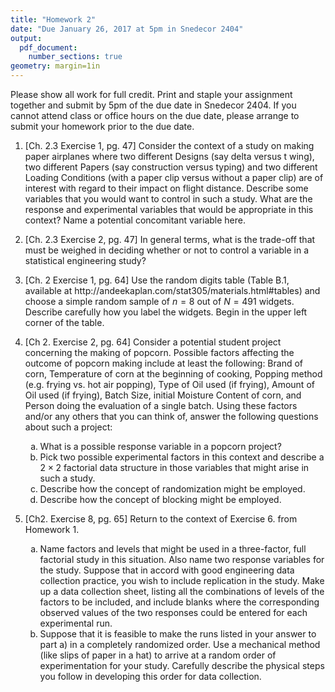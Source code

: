 ```yaml
---
title: "Homework 2"
date: "Due January 26, 2017 at 5pm in Snedecor 2404"
output: 
  pdf_document:
    number_sections: true
geometry: margin=1in
---
```


Please show all work for full credit. Print and staple your assignment together and submit by 5pm of the due date in Snedecor 2404. If you cannot attend class or office hours on the due date, please arrange to submit your homework prior to the due date.

1.  [Ch. 2.3 Exercise 1, pg. 47] Consider the context of a study on making paper airplanes where two different Designs (say delta versus t wing), two different Papers (say construction versus typing) and two different Loading Conditions (with a paper clip versus without a paper clip) are of interest with regard to their impact on flight distance. Describe some variables that you would want to control in such a study. What are the response and experimental variables that would be appropriate in this context? Name a potential concomitant variable here.

1. [Ch. 2.3 Exercise 2, pg. 47] In general terms, what is the trade-off that must be weighed in deciding whether or not to control a variable in a statistical engineering study?

1. [Ch. 2 Exercise 1, pg. 64] Use the random digits table (Table B.1, available at http://andeekaplan.com/stat305/materials.html#tables) and choose a simple random sample of $n = 8$ out of $N = 491$ widgets. Describe carefully how you label the widgets. Begin in the upper left corner of the table. 

1. [Ch 2. Exercise 2, pg. 64] Consider a potential student project concerning the making of popcorn. Possible factors affecting the outcome of popcorn making include at least the following: Brand of corn, Temperature of corn at the beginning of cooking, Popping method (e.g. frying vs. hot air popping), Type of Oil used (if frying), Amount of Oil used (if frying), Batch Size, initial Moisture Content of corn, and Person doing the evaluation of a single batch. Using these factors and/or any others that you can think of, answer the following questions about such a project:
    a) What is a possible response variable in a popcorn project?
    b) Pick two possible experimental factors in this context and describe a $2 \times 2$ factorial data structure in those variables that might arise in such a study.
    c) Describe how the concept of randomization might be employed.
    d) Describe how the concept of blocking might be employed.
    
1. [Ch2. Exercise 8, pg. 65] Return to the context of Exercise 6. from Homework 1.
    a) Name factors and levels that might be used in a three-factor, full factorial study in this situation. Also name two response variables for the study. Suppose that in accord with good engineering data collection practice, you wish to include replication in the study. Make up a data collection sheet, listing all the combinations of levels of the factors to be included, and include blanks where the corresponding observed values of the two responses could be entered for each experimental run.
    b) Suppose that it is feasible to make the runs listed in your answer to part a) in a completely randomized order. Use a mechanical method (like slips of paper in a hat) to arrive at a random order of experimentation for your study. Carefully describe the physical steps you follow in developing this order for data collection.